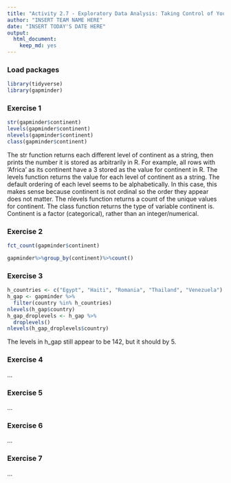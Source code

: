```yaml
---
title: "Activity 2.7 - Exploratory Data Analysis: Taking Control of Your Factors"
author: "INSERT TEAM NAME HERE"
date: "INSERT TODAY'S DATE HERE"
output: 
  html_document: 
    keep_md: yes
---
```


### Load packages

```r
library(tidyverse)
library(gapminder)
```


### Exercise 1

```r
str(gapminder$continent)
levels(gapminder$continent)
nlevels(gapminder$continent)
class(gapminder$continent)
```

The str function returns each different level of continent as a string, then prints the number it is stored as arbitrarily in R. For example, all rows with 'Africa' as its continent have a 3 stored as the value for continent in R.
The levels function returns the value for each level of continent as a string. The default ordering of each level seems to be alphabetically. In this case, this makes sense because continent is not ordinal so the order they appear does not matter.
The nlevels function returns a count of the unique values for continent.
The class function returns the type of variable continent is. Continent is a factor (categorical), rather than an integer/numerical.

### Exercise 2

```r
fct_count(gapminder$continent)
```

```r
gapminder%>%group_by(continent)%>%count()
```
### Exercise 3

```r
h_countries <- c("Egypt", "Haiti", "Romania", "Thailand", "Venezuela")
h_gap <- gapminder %>%
  filter(country %in% h_countries)
nlevels(h_gap$country)
h_gap_droplevels <- h_gap %>% 
  droplevels()
nlevels(h_gap_droplevels$country)
```
The levels in h_gap still appear to be 142, but it should by 5.

### Exercise 4

...


### Exercise 5

...


### Exercise 6

...



### Exercise 7

...

